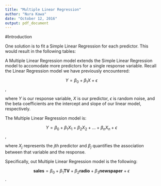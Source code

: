 ```yaml
---
title: "Multiple Linear Regression"
author: "Nura Kawa"
date: "October 12, 2016"
output: pdf_document
---
```


#Introduction

One solution is to fit a Simple Linear Regression for each predictor. This would result in the following tables:







A Multiple Linear Regression model extends the Simple Linear Regression model to accomodate more predictors for a single response variable. Recall the Linear Regression model we have previously encountered:

$$Y = \beta_0 + \beta_1X + \epsilon$$,

where $Y$ is our response variable, $X$ is our predictor, $\epsilon$ is random noise, and the beta coefficients are the intercept and slope of our linear model, respectively.

The Multiple Linear Regression model is:

$$Y = \beta_0 + \beta_1X_1 + \beta_2X_2 + ... + \beta_nX_n + \epsilon$$,

where $X_j$ represents the $jth$ predictor and $\beta_j$ quantifies the association between that variable and the response.

Specifically, out Multiple Linear Regression model is the following:

$$\textbf{sales} = \beta_0 + \beta_1\textbf{TV} + \beta_2\textbf{radio} + \beta_3\textbf{newspaper} + \epsilon$$.



